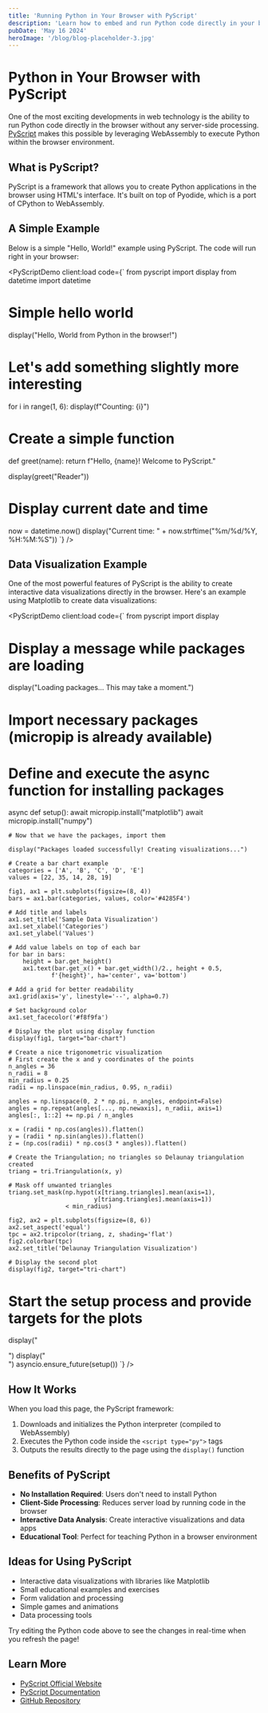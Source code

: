 ```yaml
---
title: 'Running Python in Your Browser with PyScript'
description: 'Learn how to embed and run Python code directly in your browser using PyScript'
pubDate: 'May 16 2024'
heroImage: '/blog/blog-placeholder-3.jpg'
---
```



# Python in Your Browser with PyScript

One of the most exciting developments in web technology is the ability to run Python code directly in the browser without any server-side processing. [PyScript](https://pyscript.net/) makes this possible by leveraging WebAssembly to execute Python within the browser environment.

## What is PyScript?

PyScript is a framework that allows you to create Python applications in the browser using HTML's interface. It's built on top of Pyodide, which is a port of CPython to WebAssembly.

## A Simple Example

Below is a simple "Hello, World!" example using PyScript. The code will run right in your browser:

<PyScriptDemo client:load code={`
from pyscript import display
from datetime import datetime

# Simple hello world
display("Hello, World from Python in the browser!")

# Let's add something slightly more interesting
for i in range(1, 6):
    display(f"Counting: {i}")

# Create a simple function
def greet(name):
    return f"Hello, {name}! Welcome to PyScript."

display(greet("Reader"))

# Display current date and time
now = datetime.now()
display("Current time: " + now.strftime("%m/%d/%Y, %H:%M:%S"))
`} />

## Data Visualization Example

One of the most powerful features of PyScript is the ability to create interactive data visualizations directly in the browser. Here's an example using Matplotlib to create data visualizations:

<PyScriptDemo client:load code={`
from pyscript import display

# Display a message while packages are loading
display("Loading packages... This may take a moment.")

# Import necessary packages (micropip is already available)

# Define and execute the async function for installing packages
async def setup():
    await micropip.install("matplotlib")
    await micropip.install("numpy")
    
    # Now that we have the packages, import them
    
    display("Packages loaded successfully! Creating visualizations...")
    
    # Create a bar chart example
    categories = ['A', 'B', 'C', 'D', 'E']
    values = [22, 35, 14, 28, 19]
    
    fig1, ax1 = plt.subplots(figsize=(8, 4))
    bars = ax1.bar(categories, values, color='#4285F4')
    
    # Add title and labels
    ax1.set_title('Sample Data Visualization')
    ax1.set_xlabel('Categories')
    ax1.set_ylabel('Values')
    
    # Add value labels on top of each bar
    for bar in bars:
        height = bar.get_height()
        ax1.text(bar.get_x() + bar.get_width()/2., height + 0.5,
                f'{height}', ha='center', va='bottom')
    
    # Add a grid for better readability
    ax1.grid(axis='y', linestyle='--', alpha=0.7)
    
    # Set background color
    ax1.set_facecolor('#f8f9fa')
    
    # Display the plot using display function
    display(fig1, target="bar-chart")
    
    # Create a nice trigonometric visualization
    # First create the x and y coordinates of the points
    n_angles = 36
    n_radii = 8
    min_radius = 0.25
    radii = np.linspace(min_radius, 0.95, n_radii)
    
    angles = np.linspace(0, 2 * np.pi, n_angles, endpoint=False)
    angles = np.repeat(angles[..., np.newaxis], n_radii, axis=1)
    angles[:, 1::2] += np.pi / n_angles
    
    x = (radii * np.cos(angles)).flatten()
    y = (radii * np.sin(angles)).flatten()
    z = (np.cos(radii) * np.cos(3 * angles)).flatten()
    
    # Create the Triangulation; no triangles so Delaunay triangulation created
    triang = tri.Triangulation(x, y)
    
    # Mask off unwanted triangles
    triang.set_mask(np.hypot(x[triang.triangles].mean(axis=1),
                            y[triang.triangles].mean(axis=1))
                    < min_radius)
    
    fig2, ax2 = plt.subplots(figsize=(8, 6))
    ax2.set_aspect('equal')
    tpc = ax2.tripcolor(triang, z, shading='flat')
    fig2.colorbar(tpc)
    ax2.set_title('Delaunay Triangulation Visualization')
    
    # Display the second plot
    display(fig2, target="tri-chart")

# Start the setup process and provide targets for the plots
display("<div id='bar-chart'></div>")
display("<div id='tri-chart'></div>")
asyncio.ensure_future(setup())
`} />

## How It Works

When you load this page, the PyScript framework:

1. Downloads and initializes the Python interpreter (compiled to WebAssembly)
2. Executes the Python code inside the `<script type="py">` tags
3. Outputs the results directly to the page using the `display()` function

## Benefits of PyScript

- **No Installation Required**: Users don't need to install Python
- **Client-Side Processing**: Reduces server load by running code in the browser
- **Interactive Data Analysis**: Create interactive visualizations and data apps
- **Educational Tool**: Perfect for teaching Python in a browser environment

## Ideas for Using PyScript

- Interactive data visualizations with libraries like Matplotlib
- Small educational examples and exercises
- Form validation and processing
- Simple games and animations
- Data processing tools

Try editing the Python code above to see the changes in real-time when you refresh the page!

## Learn More

- [PyScript Official Website](https://pyscript.net/)
- [PyScript Documentation](https://docs.pyscript.net/)
- [GitHub Repository](https://github.com/pyscript/pyscript) 